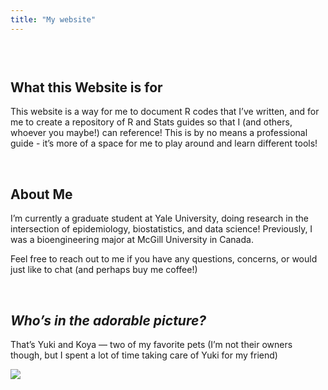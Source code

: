 ```yaml
---
title: "My website"
---
```


<style type="text/css">
.title {
  display: none;
}

#getting-started img {
  margin-right: 10px;
}

</style>

<div class="row" style="padding-top: 30px;">
<div class="col-sm-6">

# **What this Website is for**

This website is a way for me to document R codes that I've written, and for me to create a repository of R and Stats guides so that I (and others, whoever you maybe!) can reference! This is by no means a professional guide - it's more of a space for me to play around and learn different tools! 

<br>

## About Me

I'm currently a graduate student at Yale University, doing research in the intersection of epidemiology, biostatistics, and data science! Previously, I was a bioengineering major at McGill University in Canada. 

Feel free to reach out to me if you have any questions, concerns, or would just like to chat (and perhaps buy me coffee!)

<br>

## *Who's in the adorable picture?*
That's Yuki and Koya — two of my favorite pets (I'm not their owners though, but I spent a lot of time taking care of Yuki for my friend)

</div>
<div class="col-sm-6">

<a href = "https://www.instagram.com/yuki.x.sama/">
![](files/yukiandkoya.png)
</a>
</div>